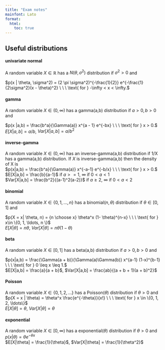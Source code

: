 ```yaml
---
title: "Exam notes"
mainfont: Lato
format: 
  html:
    toc: true
---
```


## Useful distributions

#### univariate normal

A random variable $X \in \mathbb{R}$ has a $N(\theta, \sigma^2)$ distribution if $\sigma^2 > 0$ and 


$p(x | \theta, \sigma^2) = (2 \pi \sigma^2)^{-\frac{1}{2}} e^{-\frac{1}{2\sigma^2}(x - \theta)^2} \ \ \ \text{ for } -\infty < x < \infty.$

#### gamma

A random variable $X \in (0, \infty)$ has a gamma(a,b) distribution if $a > 0, b > 0$ and


$p(x |a,b) = \frac{b^a}{\Gamma(a)} x^{a - 1} e^{-bx} \ \ \ \text{ for } x > 0.$  
$E[X | a, b] = a/b$, $Var[X | a,b] = a / b^2$


#### inverse-gamma

A random variable $X \in (0, \infty)$ has an inverse-gamma(a,b) distribution if 1/X has a gamma(a,b) distribution. If $X$ is inverse-gamma(a,b) then the density of X is  
$p(x|a,b) = \frac{b^a}{\Gamma(a)} x^{-a-1} e^{-b/x} \ \ \ \text{ for } x > 0.$  
$E[X|a,b] = \frac{b}{a-1}$ if $a>=1$, $\infty$ if $0<a<1$  
$Var[X|a,b] = \frac{b^2}{(a-1)^2(a-2)}$ if $a\geq2$, $\infty$ if $0<a<2$


#### binomial

A random variable $X \in \{0, 1, \ldots, n\}$ has a binomial$(n, \theta)$ distribution if $\theta \in [0, 1]$ and 

$p(X = x| \theta, n) = {n \choose x} \theta^x (1- \theta)^{n-x} \ \ \ \text{ for } x\in \{0, 1, \ldots, n \}$  
$E[X|\theta] = n\theta$, $Var[X|\theta] = n\theta(1-\theta)$

#### beta

A random variable $X \in [0, 1]$ has a beta(a,b) distribution if $a > 0, b > 0$ and 

$p(x|a,b) = \frac{\Gamma(a + b)}{\Gamma(a)\Gamma(b)} x^{a-1} (1-x)^{b-1} \ \ \ \text{ for } 0 \leq x \leq 1.$  
$E[X|a,b] = \frac{a}{a + b}$, $Var[X|a,b] = \frac{ab}{(a + b + 1)(a + b)^2}$

#### Poisson

A random variable $X \in \{0, 1, 2, \ldots \}$ has a Poisson($\theta$) distribution if $\theta > 0$ and  
$p(X = x | \theta) = \theta^x \frac{e^{-\theta}}{x!} \ \ \ \text{ for } x \in \{0, 1, 2, \ldots\}$  
$E[X|\theta] = \theta$, $Var[X|\theta] = \theta$

#### exponential
A random variable $X \in [0, \infty)$ has a exponential($\theta$) distribution if $\theta >0$ and  
$p(x | \theta) = \theta e^{-\theta x}$  
$E[X|\theta] = \frac{1}{\theta}$, $Var[X|\theta] = \frac{1}{\theta^2}$
